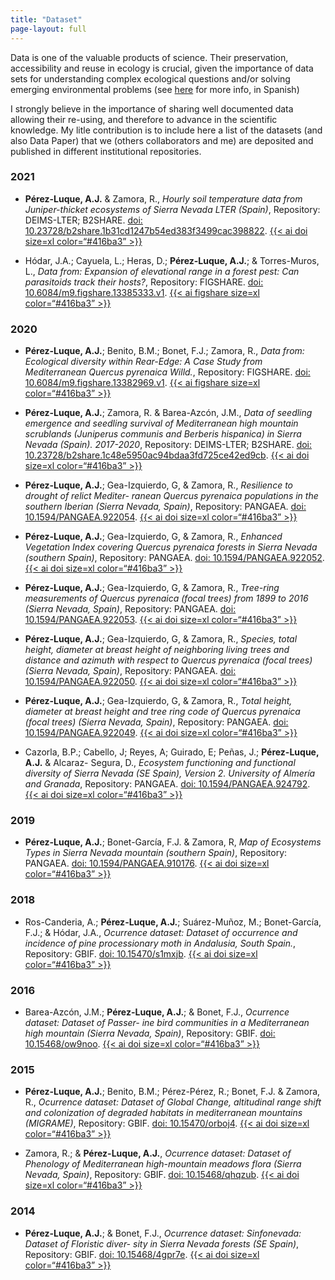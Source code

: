 ```yaml
---
title: "Dataset"
page-layout: full
---
```


Data is one of the valuable products of science. Their preservation, accessibility and reuse in ecology is crucial, given the importance of data sets for understanding complex ecological questions and/or solving emerging environmental problems (see [here](https://doi.org/10.7818/ECOS.1838) for more info, in Spanish) 

I strongly believe in the importance of sharing well documented data allowing their re-using, and therefore to advance in the scientific knowledge. My litle contribution is to include here a list of the datasets (and also Data Paper) that we (others collaborators and me) are deposited and published in different institutional repositories. 


### 2021
              
- **Pérez-Luque, A.J.** & Zamora, R., *Hourly soil temperature data from Juniper-thicket ecosystems of Sierra Nevada LTER (Spain)*, 
Repository: DEIMS-LTER; B2SHARE. [doi: 10.23728/b2share.1b31cd1247b54ed383f3499cac398822](https://doi.org/10.23728/b2share.1b31cd1247b54ed383f3499cac398822). [{{< ai doi size=xl color="#416ba3" >}}](https://doi.org/10.23728/b2share.1b31cd1247b54ed383f3499cac398822)
              
- Hódar, J.A.; Cayuela, L.; Heras, D.; **Pérez-Luque, A.J.**; & Torres-Muros, L., *Data from: Expansion of elevational range in a forest pest: Can parasitoids track their hosts?*, 
Repository: FIGSHARE. [doi: 10.6084/m9.figshare.13385333.v1](https://doi.org/10.6084/m9.figshare.13385333.v1). [{{< ai figshare size=xl color="#416ba3" >}}](https://doi.org/10.6084/m9.figshare.13385333.v1)

### 2020
              
- **Pérez-Luque, A.J.**; Benito, B.M.; Bonet, F.J.; Zamora, R., *Data from: Ecological diversity within Rear-Edge: A Case Study from Mediterranean Quercus pyrenaica Willd.*, 
Repository: FIGSHARE. [doi: 10.6084/m9.figshare.13382969.v1](https://doi.org/10.6084/m9.figshare.13382969.v1). [{{< ai figshare size=xl color="#416ba3" >}}](https://doi.org/10.6084/m9.figshare.13382969.v1)
              
- **Pérez-Luque, A.J.**; Zamora, R. & Barea-Azcón, J.M., *Data of seedling emergence and seedling survival of Mediterranean high mountain scrublands (Juniperus communis and Berberis hispanica) in Sierra Nevada (Spain). 2017-2020*, 
Repository: DEIMS-LTER; B2SHARE. [doi: 10.23728/b2share.1c48e5950ac94bdaa3fd725ce42ed9cb](https://doi.org/10.23728/b2share.1c48e5950ac94bdaa3fd725ce42ed9cb). [{{< ai doi size=xl color="#416ba3" >}}](https://doi.org/10.23728/b2share.1c48e5950ac94bdaa3fd725ce42ed9cb)
              
- **Pérez-Luque, A.J.**; Gea-Izquierdo, G, & Zamora, R., *Resilience to drought of relict Mediter- ranean Quercus pyrenaica populations in the southern Iberian (Sierra Nevada, Spain)*, 
Repository: PANGAEA. [doi: 10.1594/PANGAEA.922054](https://doi.org/10.1594/PANGAEA.922054). [{{< ai doi size=xl color="#416ba3" >}}](https://doi.org/10.1594/PANGAEA.922054)
              
- **Pérez-Luque, A.J.**; Gea-Izquierdo, G, & Zamora, R., *Enhanced Vegetation Index covering Quercus pyrenaica forests in Sierra Nevada (southern Spain)*, 
Repository: PANGAEA. [doi: 10.1594/PANGAEA.922052](https://doi.org/10.1594/PANGAEA.922052). [{{< ai doi size=xl color="#416ba3" >}}](https://doi.org/10.1594/PANGAEA.922052)
              
- **Pérez-Luque, A.J.**; Gea-Izquierdo, G, & Zamora, R., *Tree-ring measurements of Quercus pyrenaica (focal trees) from 1899 to 2016 (Sierra Nevada, Spain)*, 
Repository: PANGAEA. [doi: 10.1594/PANGAEA.922053](https://doi.org/10.1594/PANGAEA.922053). [{{< ai doi size=xl color="#416ba3" >}}](https://doi.org/10.1594/PANGAEA.922053)
              
- **Pérez-Luque, A.J.**; Gea-Izquierdo, G, & Zamora, R., *Species, total height, diameter at breast height of neighboring living trees and distance and azimuth with respect to Quercus pyrenaica (focal trees) (Sierra Nevada, Spain)*, 
Repository: PANGAEA. [doi: 10.1594/PANGAEA.922050](https://doi.org/10.1594/PANGAEA.922050). [{{< ai doi size=xl color="#416ba3" >}}](https://doi.org/10.1594/PANGAEA.922050)
              
- **Pérez-Luque, A.J.**; Gea-Izquierdo, G, & Zamora, R., *Total height, diameter at breast height and tree ring code of Quercus pyrenaica (focal trees) (Sierra Nevada, Spain)*, 
Repository: PANGAEA. [doi: 10.1594/PANGAEA.922049](https://doi.org/10.1594/PANGAEA.922049). [{{< ai doi size=xl color="#416ba3" >}}](https://doi.org/10.1594/PANGAEA.922049)
              
- Cazorla, B.P.; Cabello, J; Reyes, A; Guirado, E; Peñas, J.; **Pérez-Luque, A.J.** & Alcaraz- Segura, D., *Ecosystem functioning and functional diversity of Sierra Nevada (SE Spain), Version 2. University of Almería and Granada*, 
Repository: PANGAEA. [doi: 10.1594/PANGAEA.924792](https://doi.org/10.1594/PANGAEA.924792). [{{< ai doi size=xl color="#416ba3" >}}](https://doi.org/10.1594/PANGAEA.924792)

### 2019
              
- **Pérez-Luque, A.J.**; Bonet-García, F.J. & Zamora, R, *Map of Ecosystems Types in Sierra Nevada mountain (southern Spain)*, 
Repository: PANGAEA. [doi: 10.1594/PANGAEA.910176](https://doi.org/10.1594/PANGAEA.910176). [{{< ai doi size=xl color="#416ba3" >}}](https://doi.org/10.1594/PANGAEA.910176)

### 2018
              
- Ros-Canderia, A.; **Pérez-Luque, A.J.**; Suárez-Muñoz, M.; Bonet-García, F.J.; & Hódar, J.A., *Ocurrence dataset: Dataset of occurrence and incidence of pine processionary moth in Andalusia, South Spain.*, 
Repository: GBIF. [doi: 10.15470/s1mxjb](https://doi.org/10.15470/s1mxjb). [{{< ai doi size=xl color="#416ba3" >}}](https://doi.org/10.15470/s1mxjb)

### 2016
              
- Barea-Azcón, J.M.; **Pérez-Luque, A.J.**; & Bonet, F.J., *Ocurrence dataset: Dataset of Passer- ine bird communities in a Mediterranean high mountain (Sierra Nevada, Spain)*, 
Repository: GBIF. [doi: 10.15468/ow9noo](https://doi.org/10.15468/ow9noo). [{{< ai doi size=xl color="#416ba3" >}}](https://doi.org/10.15468/ow9noo)

### 2015
              
- **Pérez-Luque, A.J.**; Benito, B.M.; Pérez-Pérez, R.; Bonet, F.J. & Zamora, R., *Ocurrence dataset: Dataset of Global Change, altitudinal range shift and colonization of degraded habitats in mediterranean mountains (MIGRAME)*, 
Repository: GBIF. [doi: 10.15470/orboj4](https://doi.org/10.15470/orboj4). [{{< ai doi size=xl color="#416ba3" >}}](https://doi.org/10.15470/orboj4)
              
- Zamora, R.; & **Pérez-Luque, A.J.**, *Ocurrence dataset: Dataset of Phenology of Mediterranean high-mountain meadows flora (Sierra Nevada, Spain)*, 
Repository: GBIF. [doi: 10.15468/qhqzub](https://doi.org/10.15468/qhqzub). [{{< ai doi size=xl color="#416ba3" >}}](https://doi.org/10.15468/qhqzub)

### 2014
              
- **Pérez-Luque, A.J.**; & Bonet, F.J., *Ocurrence dataset: Sinfonevada: Dataset of Floristic diver- sity in Sierra Nevada forests (SE Spain)*, 
Repository: GBIF. [doi: 10.15468/4gpr7e](https://doi.org/10.15468/4gpr7e). [{{< ai doi size=xl color="#416ba3" >}}](https://doi.org/10.15468/4gpr7e)

